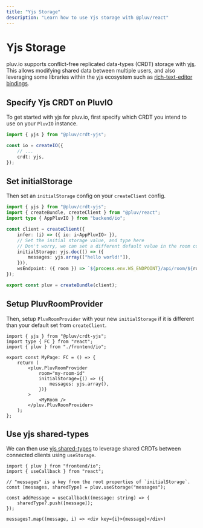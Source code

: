```yaml
---
title: "Yjs Storage"
description: "Learn how to use Yjs storage with @pluv/react"
---
```


# Yjs Storage

pluv.io supports conflict-free replicated data-types (CRDT) storage with [yjs](https://yjs.dev). This allows modifying shared data between multiple users, and also leveraging some libraries within the yjs ecosystem such as [rich-text-editor bindings](https://docs.yjs.dev/ecosystem/editor-bindings).

## Specify Yjs CRDT on PluvIO

To get started with yjs for pluv.io, first specify which CRDT you intend to use on your `PluvIO` instance.

```ts
import { yjs } from "@pluv/crdt-yjs";

const io = createIO({
    // ...
    crdt: yjs,
});
```

## Set initialStorage

Then set an `initialStorage` config on your `createClient` config.

```ts
import { yjs } from "@pluv/crdt-yjs";
import { createBundle, createClient } from "@pluv/react";
import type { AppPluvIO } from "backend/io";

const client = createClient({
    infer: (i) => ({ io: i<AppPluvIO> }),
    // Set the initial storage value, and type here
    // Don't worry, we can set a different default value in the room component
    initialStorage: yjs.doc(() => ({
        messages: yjs.array(["hello world!"]),
    })),
    wsEndpoint: ({ room }) => `${process.env.WS_ENDPOINT}/api/room/${room}`,
});

export const pluv = createBundle(client);
```

## Setup PluvRoomProvider

Then, setup `PluvRoomProvider` with your new `initialStorage` if it is different than your default set from `createClient`.

```tsx
import { yjs } from "@pluv/crdt-yjs";
import type { FC } from "react";
import { pluv } from "./frontend/io";

export const MyPage: FC = () => {
    return (
        <pluv.PluvRoomProvider
            room="my-room-id"
            initialStorage={() => ({
                messages: yjs.array(),
            })}
        >
            <MyRoom />
        </pluv.PluvRoomProvider>
    );
};
```

## Use yjs shared-types

We can then use [yjs shared-types](https://docs.yjs.dev/getting-started/working-with-shared-types) to leverage shared CRDTs between connected clients using `useStorage`.

```tsx
import { pluv } from "frontend/io";
import { useCallback } from "react";

// "messages" is a key from the root properties of `initialStorage`.
const [messages, sharedType] = pluv.useStorage("messages");

const addMessage = useCallback((message: string) => {
    sharedType?.push([message]);
});

messages?.map((message, i) => <div key={i}>{message}</div>)
```
